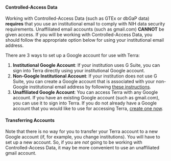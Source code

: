 ::: {.warning}
#### Controlled-Access Data {-}

Working with Controlled-Access Data (such as GTEx or dbGaP data) **requires** that you use an institutional email to comply with NIH data security requirements. Unaffiliated email accounts (such as gmail.com) **CANNOT** be given access. If you will be working with Controlled-Access Data, you should follow the appropriate option below for using your institutional email address.
:::

There are 3 ways to set up a Google account for use with Terra:

1. **Institutional Google Account**: If your institution uses G Suite, you can sign into Terra directly using your institutional Google account.
1. **Non-Google Institutional Account**: If your institution does not use G Suite, you can create a Google account that is associated with your non-Google institutional email address by following [these instructions](https://support.terra.bio/hc/en-us/articles/360029186611).
1. **Unaffiliated Google Account**: You can access Terra with any Google account. If you have an existing Google account (such as gmail.com), you can use it to sign into Terra. If you do not already have a Google account that you would like to use for accessing Terra, [create one now](https://accounts.google.com/SignUp).

::: {.warning}
#### Transferring Accounts {-}

Note that there is no way for you to transfer your Terra account to a new Google account (if, for example, you change institutions). You will have to set up a new account. So, if you are *not* going to be working with Controlled-Access Data, it may be more convenient to use an unaffiliated gmail account.
:::
